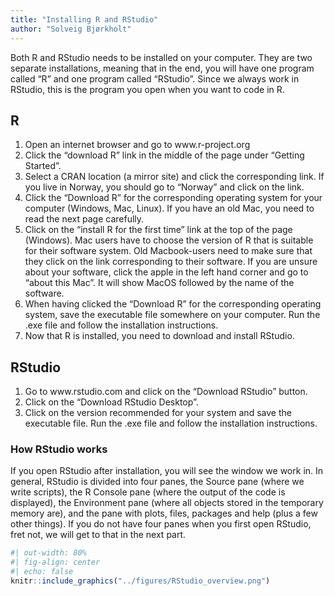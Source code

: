 ```yaml
---
title: "Installing R and RStudio"
author: "Solveig Bjørkholt"
---
```


Both R and RStudio needs to be installed on your computer. They are two separate installations, meaning that in the end, you will have one program called "R" and one program called "RStudio". Since we always work in RStudio, this is the program you open when you want to code in R.

## R

1.  Open an internet browser and go to www.r-project.org
2.  Click the "download R" link in the middle of the page under "Getting Started".
3.  Select a CRAN location (a mirror site) and click the corresponding link. If you live in Norway, you should go to "Norway" and click on the link.
4.  Click the "Download R" for the corresponding operating system for your computer (Windows, Mac, Linux). If you have an old Mac, you need to read the next page carefully.
5.  Click on the "install R for the first time" link at the top of the page (Windows). Mac users have to choose the version of R that is suitable for their software system. Old Macbook-users need to make sure that they click on the link corresponding to their software. If you are unsure about your software, click the apple in the left hand corner and go to "about this Mac". It will show MacOS followed by the name of the software.
6.  When having clicked the "Download R" for the corresponding operating system, save the executable file somewhere on your computer. Run the .exe file and follow the installation instructions.
7.  Now that R is installed, you need to download and install RStudio.

## RStudio

1.  Go to www.rstudio.com and click on the "Download RStudio" button.
2.  Click on the "Download RStudio Desktop".
3.  Click on the version recommended for your system and save the executable file. Run the .exe file and follow the installation instructions.

### How RStudio works

If you open RStudio after installation, you will see the window we work in. In general, RStudio is divided into four panes, the Source pane (where we write scripts), the R Console pane (where the output of the code is displayed), the Environment pane (where all objects stored in the temporary memory are), and the pane with plots, files, packages and help (plus a few other things). If you do not have four panes when you first open RStudio, fret not, we will get to that in the next part.

```r
#| out-width: 80%
#| fig-align: center
#| echo: false
knitr::include_graphics("../figures/RStudio_overview.png")
```

